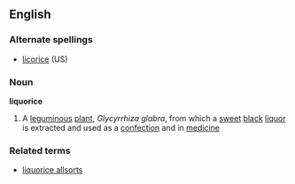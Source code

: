 ==English==

===Alternate spellings===
*[[licorice]] (US)

===Noun===
{{wikipedia}}
'''liquorice'''
# A [[leguminous]] [[plant]], ''Glycyrrhiza glabra'', from which a [[sweet]] [[black]] [[liquor]] is extracted and used as a [[confection]] and in [[medicine]]

===Related terms===
*[[liquorice allsorts]]